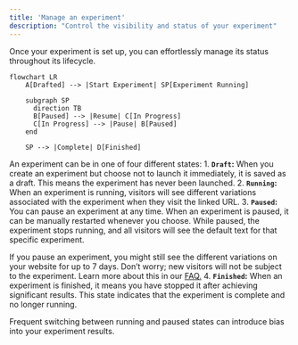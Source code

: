 ```yaml
---
title: 'Manage an experiment'
description: "Control the visibility and status of your experiment"
---
```


Once your experiment is set up, you can effortlessly manage its status throughout its lifecycle.

```mermaid
flowchart LR
    A[Drafted] --> |Start Experiment| SP[Experiment Running]

    subgraph SP
      direction TB
      B[Paused] --> |Resume| C[In Progress]
      C[In Progress] --> |Pause| B[Paused]
    end

    SP --> |Complete| D[Finished]
````
An experiment can be in one of four different states:
    1. **`Draft`:**
    When you create an experiment but choose not to launch it immediately, it is saved as a draft. This means the experiment has never been launched.
    2. **`Running`:**
    When an experiment is running, visitors will see different variations associated with the experiment when they visit the linked URL.
    3. **`Paused`:**
    You can pause an experiment at any time. When an experiment is paused, it can be manually restarted whenever you choose. While paused, the experiment stops running, and all visitors will see the default text for that specific experiment.
   
   <Note>If you pause an experiment, you might still see the different variations on your website for up to 7 days. Don’t worry; new visitors will not be subject to the experiment. Learn more about this in our [FAQ.](/Q&A/trouble-shooting#i-have-paused-an-experiment-but-still-see-live-variations-on-my-website-why)</Note>
    4. **`Finished`:**
    When an experiment is finished, it means you have stopped it after achieving significant results. This state indicates that the experiment is complete and no longer running.

<Note>Frequent switching between running and paused states can introduce bias into your experiment results.</Note>


